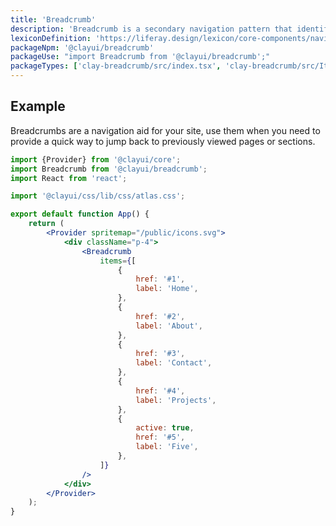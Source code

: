 ```yaml
---
title: 'Breadcrumb'
description: 'Breadcrumb is a secondary navigation pattern that identifies the page position inside a hierarchy.'
lexiconDefinition: 'https://liferay.design/lexicon/core-components/navigation/breadcrumb/'
packageNpm: '@clayui/breadcrumb'
packageUse: "import Breadcrumb from '@clayui/breadcrumb';"
packageTypes: ['clay-breadcrumb/src/index.tsx', 'clay-breadcrumb/src/Item.tsx']
---
```


## Example

Breadcrumbs are a navigation aid for your site, use them when you need to provide a quick way to jump back to previously viewed pages or sections.

```jsx preview
import {Provider} from '@clayui/core';
import Breadcrumb from '@clayui/breadcrumb';
import React from 'react';

import '@clayui/css/lib/css/atlas.css';

export default function App() {
	return (
		<Provider spritemap="/public/icons.svg">
			<div className="p-4">
				<Breadcrumb
					items={[
						{
							href: '#1',
							label: 'Home',
						},
						{
							href: '#2',
							label: 'About',
						},
						{
							href: '#3',
							label: 'Contact',
						},
						{
							href: '#4',
							label: 'Projects',
						},
						{
							active: true,
							href: '#5',
							label: 'Five',
						},
					]}
				/>
			</div>
		</Provider>
	);
}
```
